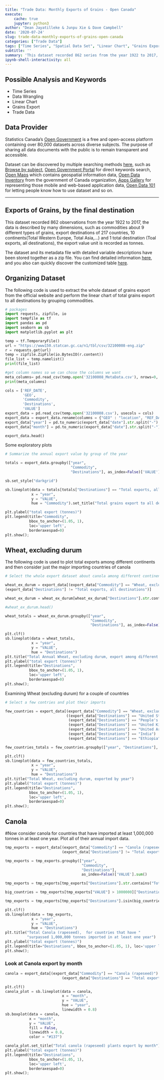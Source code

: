 ---
title: "Trade Data: Monthly Exports of Grains - Open Canada"
execute:
    cache: true
    jupyter: python3
author: "Dean Jayatilleke & Junpu Xie & Dave Campbell"
date: '2020-07-24'
slug: trade-data-monthly-exports-of-grains-open-canada
categories: ["Trade Data"]
tags: ["Time Series", "Spatial Data Set", "Linear Chart", "Grains Export", "Trade Data", "Data Wrangling"]
subtitle: ''
summary: 'This dataset recorded 862 series from the year 1922 to 2017, the data is described by many dimensions, such as commodities about 9 different types of grains, export destinations which consist of 217 countries, 10 continents(Total Western Europe, Total Asia,…) and 1 total destination(Toal exports, all destinations), the export value unit is recorded as tonnes.'
ipynb-shell-interactivity: all
---

## Possible Analysis and Keywords

- Time Series
- Data Wrangling
- Linear Chart
- Grains Export
- Trade Data

## Data Provider

Statistics Canada's [Open Government](https://open.canada.ca/en) is a free and open-access platform  containing over 80,000 datasets across diverse subjects. The purpose of sharing all data documents with the public is to remain transparent and accessible. 

Dataset can be discovered by multiple searching methods [here](https://open.canada.ca/en/open-data), such as [Browse by subject](https://open.canada.ca/en/open-data), [Open Government Portal](https://search.open.canada.ca/en/od/?sort=last_modified_tdt%20desc&page=1&search_text=&od-search-portal=Open%20Data&_ga=2.198521263.1872662645.1597195650-535176367.1594143568) for direct keywords search, [Open Maps](https://open.canada.ca/en/open-map) which contains geospatial information data, [Open Data Inventory](https://open.canada.ca/en/search/inventory) from the government of Canada organization, [Apps Gallery](https://open.canada.ca/en/apps) for representing those mobile and web-based application data, [Open Data 101](https://open.canada.ca/en/open-data-principles) for letting people know how to use dataset and so on.

***

## Exports of Grains, by the final destination

This dataset recorded 862 observations from the year 1922 to 2017, the data is described by many dimensions, such as commodities about 9 different types of grains, export destinations of 217 countries, 10 continents(Total Western Europe, Total Asia,…) and 1 total destination (Toal exports, all destinations), the export value unit is recorded as tonnes.

The dataset and its metadata file with detailed variable descriptions have been stored together as a zip file. You can find detailed information [here](https://open.canada.ca/data/en/dataset/33a5e534-b62a-45b7-b36c-ddc16d53f6a0), and you also can quickly discover the customized table [here](https://www150.statcan.gc.ca/t1/tbl1/en/tv.action?pid=3210000801).

## Organizing Dataset

The following code is used to extract the whole dataset of grains export from the official website and perform the linear chart of total grains export to all destinations by grouping commodities.

```{python dataset download}

# packages
import requests, zipfile, io
import tempfile as tf
import pandas as pd
import seaborn as sb
import matplotlib.pyplot as plt

temp = tf.TemporaryFile()
url = "https://www150.statcan.gc.ca/n1/tbl/csv/32100008-eng.zip"
r = requests.get(url)
temp = zipfile.ZipFile(io.BytesIO(r.content))
file_list = temp.namelist()
print(file_list)

#get column names so we can chose the columns we want
meta_columns= pd.read_csv(temp.open('32100008_MetaData.csv'), nrows=0, skiprows = 8).columns.tolist()
print(meta_columns)

```

```{python dataset}

cols = ['REF_DATE', 
        'GEO', 
        'Commodity', 
        'Destinations', 
        'VALUE']
export_data = pd.read_csv(temp.open('32100008.csv'), usecols = cols)
export_data = export_data.rename(columns = {"GEO" : "location", "REF_DATE" : "date"})
export_data["year"] = pd.to_numeric(export_data["date"].str.split("-").str[0])
export_data["month"] = pd.to_numeric(export_data["date"].str.split("-").str[1])

export_data.head()
```

Some exploratory plots 

```{python}
# Summarize the annual export value by group of the year

totals = export_data.groupby(["year", 
                              "Commodity", 
                              "Destinations"], as_index=False)['VALUE'].sum()

sb.set_style("darkgrid")

sb.lineplot(data = totals[totals["Destinations"] == "Total exports, all destinations"], 
            x = "year", 
            y = "VALUE",
            hue = "Commodity").set_title("Total grains export to all destinations")

plt.ylabel("total export (tonnes)")
plt.legend(title="Commodity", 
           bbox_to_anchor=(1.05, 1), 
           loc='upper left', 
           borderaxespad=0)
plt.show();
```

## Wheat, excluding durum

The following code is used to plot total exports among different continents and then consider just the major importing countries of canola

```{python graph, warning = FALSE}

# Select the whole export dataset about canola among different continents

wheat_ex_durum = export_data[(export_data["Commodity"] == "Wheat, excluding durum") &
(export_data["Destinations"] != "Total exports, all destinations")]

wheat_ex_durum = wheat_ex_durum[wheat_ex_durum["Destinations"].str.contains("Total")]

#wheat_ex_durum.head()

wheat_totals = wheat_ex_durum.groupby(["year", 
                                       "Commodity", 
                                       "Destinations"], as_index=False)['VALUE'].sum()

plt.clf()
sb.lineplot(data = wheat_totals, 
            x = "year", 
            y = "VALUE",
            hue = "Destinations")
plt.title("Total Annual Wheat, excluding durum, export among different continents")
plt.ylabel("total export (tonnes)")
plt.legend(title="Destinations", 
           bbox_to_anchor=(1.05, 1), 
           loc='upper left', 
           borderaxespad=0)
plt.show();

```

Examining Wheat (excluding durum) for a couple of countries
```{python}

# Select a few contries and plot their imports

few_countries = export_data[(export_data["Commodity"] == "Wheat, excluding durum") &
                            ((export_data["Destinations"] == "United States") |
                             (export_data["Destinations"] == "People's Republic of China") |
                             (export_data["Destinations"] == "United Kingdom") |
                             (export_data["Destinations"] == "United Arab Emirates") |
                             (export_data["Destinations"] == "India") |
                             (export_data["Destinations"] == "Ethiopia"))]

few_countries_totals = few_countries.groupby(["year", "Destinations"], as_index=False)['VALUE'].sum()

plt.clf()
sb.lineplot(data = few_countries_totals, 
            x = "year", 
            y = "VALUE",
            hue = "Destinations")
plt.title("Total Wheat, excluding durum, exported by year")
plt.ylabel("total export (tonnes)")
plt.legend(title="Destinations", 
           bbox_to_anchor=(1.05, 1), 
           loc='upper left', 
           borderaxespad=0)
plt.show();
```

## Canola



#Now consider canola for countries that have imported at least 1,000,000 tonnes in at least one year.  Plot all of their annual import data.

```{python}

tmp_exports = export_data[(export_data["Commodity"] == "Canola (rapeseed)") &
                          (export_data["Destinations"] != "Total exports, all destinations")]

tmp_exports = tmp_exports.groupby(["year", 
                                   "Commodity", 
                                   "Destinations"], 
                                   as_index=False)['VALUE'].sum()

tmp_exports = tmp_exports[tmp_exports["Destinations"].str.contains("Total") == False]

big_countries = tmp_exports[tmp_exports["VALUE"] > 1000000]["Destinations"].unique()

tmp_exports = tmp_exports[tmp_exports["Destinations"].isin(big_countries)]

plt.clf()
sb.lineplot(data = tmp_exports, 
            x = "year", 
            y = "VALUE",
            hue = "Destinations")
plt.title("Total Canola (rapeseed),  for countries that have "
          "surpassed 1,000,000 tonnes imported in at least one year")
plt.ylabel("total export (tonnes)")
plt.legend(title="Destinations", bbox_to_anchor=(1.05, 1), loc='upper left', borderaxespad=0)
plt.show();

```

### Look at Canola export by month

``` {python canola by month}

canola = export_data[(export_data["Commodity"] == "Canola (rapeseed)") &
                          (export_data["Destinations"] == "Total exports, all destinations")]

plt.clf()
canola_plot = sb.lineplot(data = canola,
                          x = "month",
                          y = "VALUE",
                          hue = "year",
                          linewidth = 0.8)
sb.boxplot(data = canola,
           x = "month",
           y = "VALUE",
           fill = False,
           linewidth = 0.8,
           color = "#137")

canola_plot.set_title("Total canola (rapeseed) plants export by month")
plt.ylabel("total export (tonnes)")
plt.legend(title="Destinations", 
           bbox_to_anchor=(1.05, 1), 
           loc='upper left', 
           borderaxespad=0)
plt.show();

```

